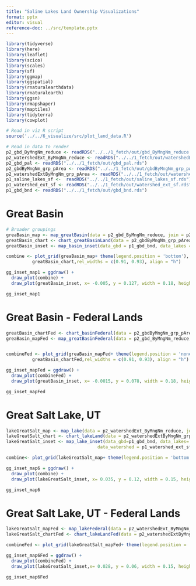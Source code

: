 ```yaml
---
title: "Saline Lakes Land Ownership Visualizations"
format: pptx
editor: visual
reference-doc: ../src/template.pptx
---
```


```r
library(tidyverse)
library(here)
library(leaflet)
library(scico)
library(scales)
library(sf)
library(ggmap)
library(ggspatial)
library(rnaturalearthdata)
library(rnaturalearth)
library(ggsn)
library(rmapshaper)
library(maptiles)
library(tidyterra)
library(cowplot)

# Read in viz R script 
source('../../6_visualize/src/plot_land_data.R')

# Read in data to render
p2_gbd_ByMngNm_reduce <- readRDS("../../1_fetch/out/gbd_ByMngNm_reduce.rds")
p2_watershedExt_ByMngNm_reduce <- readRDS("../../1_fetch/out/watershedExt_ByMngNm_reduce.rds")
p2_gbd_pal <- readRDS("../../1_fetch/out/gbd_pal.rds")
p2_gbdByMngNm_grp_pArea <- readRDS("../../1_fetch/out/gbdByMngNm_grp_pArea.rds")
p2_watershedExtByMngNm_grp_pArea <- readRDS("../../1_fetch/out/watershedExtByMngNm_grp_pArea.rds")
p1_saline_lakes_sf <-  readRDS("../../1_fetch/out/saline_lakes_sf.rds")
p1_watershed_ext_sf <- readRDS("../../1_fetch/out/watershed_ext_sf.rds")
p1_gbd_bnd <- readRDS("../../1_fetch/out/gbd_bnd.rds")
```


# Great Basin

```r
# Broader groupings 
greaBasin_map <- map_greatBasin(data = p2_gbd_ByMngNm_reduce, join = p2_gbd_pal, zoom = 7 )
greatBasin_chart <- chart_greatBasinLand(data = p2_gbdByMngNm_grp_pArea)
greatBasin_inset <- map_basin_inset(data_gbd = p1_gbd_bnd, data_lakes = p1_saline_lakes_sf,proj = st_crs(p1_gbd_bnd))

combine <- plot_grid(greaBasin_map+ theme(legend.position = 'bottom'),
          greatBasin_chart,rel_widths = c(0.91, 0.93), align = "h")

gg_inset_map1 = ggdraw() +
  draw_plot(combine) +
  draw_plot(greatBasin_inset, x= -0.005, y = 0.127, width = 0.18, height = 0.175)

gg_inset_map1
```

# Great Basin - Federal Lands

```r
greatBasin_chartFed <- chart_basinFederal(data = p2_gbdByMngNm_grp_pArea)
greaBasin_mapFed <- map_greatBasinFederal(data = p2_gbd_ByMngNm_reduce, join = p2_gbd_pal, zoom = 7 )


combineFed <- plot_grid(greaBasin_mapFed+ theme(legend.position = 'none'),
          greatBasin_chartFed,rel_widths = c(0.91, 0.93), align = "h")

gg_inset_mapFed = ggdraw() +
  draw_plot(combineFed) +
  draw_plot(greatBasin_inset, x= -0.0015, y = 0.078, width = 0.18, height = 0.175)

gg_inset_mapFed

```

# Great Salt Lake, UT

```r
lakeGreatSalt_map <- map_lake(data = p2_watershedExt_ByMngNm_reduce, join = p2_gbd_pal, zoom = 9, focal_lakes = c('Great Salt Lake,UT'))
lakeGreatSalt_chart <- chart_lakeLand(data = p2_watershedExtByMngNm_grp_pArea, focal_lakes = c('Great Salt Lake,UT'))
lakeGreatSalt_inset <- map_lake_inset(data_gbd=p1_gbd_bnd, data_lakes= p1_saline_lakes_sf, 
                                   data_watershed = p1_watershed_ext_sf, focal_lakes = c('Great Salt Lake,UT'), proj = st_crs(p1_gbd_bnd))

combine<- plot_grid(lakeGreatSalt_map+ theme(legend.position = 'bottom'), lakeGreatSalt_chart,rel_widths = c(1.18, 1.25), rel_heights = c(0.55, 0.55))

gg_inset_map6 = ggdraw() +
  draw_plot(combine) +
  draw_plot(lakeGreatSalt_inset, x= 0.035, y = 0.12, width = 0.15, height = 0.15)

gg_inset_map6
```

# Great Salt Lake, UT - Federal Lands

```r
lakeGreatSalt_mapFed <- map_lakeFederal(data = p2_watershedExt_ByMngNm_reduce, join = p2_gbd_pal, zoom = 9, focal_lakes = c('Great Salt Lake,UT'))
lakeGreatSalt_chartFed <- chart_lakeLandFed(data = p2_watershedExtByMngNm_grp_pArea, focal_lakes = c('Great Salt Lake,UT'))

combineFed <- plot_grid(lakeGreatSalt_mapFed+ theme(legend.position = 'none'), lakeGreatSalt_chartFed,rel_widths = c(1.18, 1.25), rel_heights = c(0.55, 0.55))

gg_inset_map6Fed = ggdraw() +
  draw_plot(combineFed) +
  draw_plot(lakeGreatSalt_inset,x= 0.028, y = 0.06, width = 0.15, height = 0.15)

gg_inset_map6Fed 
```